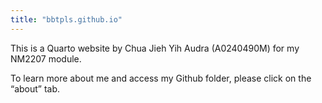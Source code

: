 ```yaml
---
title: "bbtpls.github.io"
---
```


This is a Quarto website by Chua Jieh Yih Audra (A0240490M) for my NM2207 module.

To learn more about me and access my Github folder, please click on the "about" tab.
